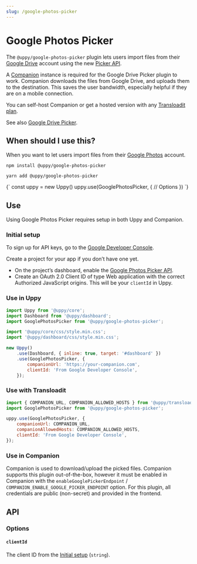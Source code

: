 ```yaml
---
slug: /google-photos-picker
---
```




# Google Photos Picker

The `@uppy/google-photos-picker` plugin lets users import files from their
[Google Drive](https://drive.google.com) account using the new
[Picker API](https://developers.google.com/photos/picker).

A [Companion](/docs/companion) instance is required for the Google Drive Picker
plugin to work. Companion downloads the files from Google Drive, and uploads
them to the destination. This saves the user bandwidth, especially helpful if
they are on a mobile connection.

You can self-host Companion or get a hosted version with any
[Transloadit plan](https://transloadit.com/pricing/).

See also [Google Drive Picker](./google-drive-picker.mdx).

## When should I use this?

When you want to let users import files from their
[Google Photos](https://photos.google.com) account.

<Tabs>
  <TabItem value="npm" label="NPM" default>

```shell
npm install @uppy/google-photos-picker
```

  </TabItem>

  <TabItem value="yarn" label="Yarn">

```shell
yarn add @uppy/google-photos-picker
```

  </TabItem>

  <TabItem value="cdn" label="CDN">
    <UppyCdnExample>
      {`
        const uppy = new Uppy()
        uppy.use(GooglePhotosPicker, {
          // Options
        })
      `}
    </UppyCdnExample>
  </TabItem>
</Tabs>

## Use

Using Google Photos Picker requires setup in both Uppy and Companion.

### Initial setup

To sign up for API keys, go to the
[Google Developer Console](https://console.developers.google.com/).

Create a project for your app if you don’t have one yet.

- On the project’s dashboard, enable the
  [Google Photos Picker API](https://console.cloud.google.com/apis/library/photospicker.googleapis.com).
- Create an OAuth 2.0 Client ID of type Web application with the correct
  Authorized JavaScript origins. This will be your `clientId` in Uppy.

### Use in Uppy

```js {10-13} showLineNumbers
import Uppy from '@uppy/core';
import Dashboard from '@uppy/dashboard';
import GooglePhotosPicker from '@uppy/google-photos-picker';

import '@uppy/core/css/style.min.css';
import '@uppy/dashboard/css/style.min.css';

new Uppy()
	.use(Dashboard, { inline: true, target: '#dashboard' })
	.use(GooglePhotosPicker, {
		companionUrl: 'https://your-companion.com',
		clientId: 'From Google Developer Console',
	});
```

### Use with Transloadit

```js
import { COMPANION_URL, COMPANION_ALLOWED_HOSTS } from '@uppy/transloadit';
import GooglePhotosPicker from '@uppy/google-photos-picker';

uppy.use(GooglePhotosPicker, {
	companionUrl: COMPANION_URL,
	companionAllowedHosts: COMPANION_ALLOWED_HOSTS,
	clientId: 'From Google Developer Console',
});
```

### Use in Companion

Companion is used to download/upload the picked files. Companion supports this
plugin out-of-the-box, however it must be enabled in Companion with the
`enableGooglePickerEndpoint` / `COMPANION_ENABLE_GOOGLE_PICKER_ENDPOINT` option.
For this plugin, all credentials are public (non-secret) and provided in the
frontend.

## API

### Options

<CompanionOptions />

#### `clientId`

The client ID from the [Initial setup](#initial-setup) (`string`).
